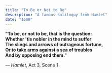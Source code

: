 ```yaml
---
title: "To Be or Not to Be"
description: "A famous soliloquy from Hamlet"
date: "1600"
---
```


**"To be, or not to be, that is the question:  
Whether 'tis nobler in the mind to suffer  
The slings and arrows of outrageous fortune,  
Or to take arms against a sea of troubles  
And by opposing end them."**

— *Hamlet*, Act 3, Scene 1


